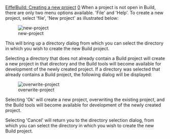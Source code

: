[[Property:title|EiffelBuild: Creating a new project]]
[[Property:weight|0]]
When a project is not open in Build, there are only two menu options available. 'File' and 'Help'. To create a new project, select 'file', 'New project' as illustrated below:

[[Image:new-project]]  

This will bring up a directory dialog from which you can select the directory in which you wish to create the new Build project.

Selecting a directory that does not already contain a Build project will create a new project in that directory and the Build tools will become available for development of the newly created project. If a directory was selected that already contains a Build project, the following dialog will be displayed:

[[Image:overwrite-project]]  

Selecting 'Ok' will create a new project, overwriting the existing project, and the Build tools will become available for development of the newly created project.

Selecting 'Cancel' will return you to the directory selection dialog, from which you can select the directory in which you wish to create the new Build project.

{{seealso| '''See Also''' <br/>
[[Retrieving a project from a Build project file|Retrieving a project from a Build project file]]  <br/>
}}




